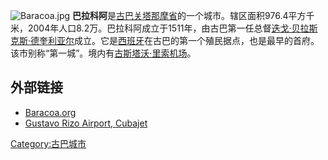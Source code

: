 [[File:Baracoa.jpg|thumb]]
'''巴拉科阿'''是[[古巴|古巴]][[关塔那摩省|关塔那摩省]]的一个城市。辖区面积976.4平方千米，2004年人口8.2万。巴拉科阿成立于1511年，由古巴第一任总督[[迭戈·贝拉斯克斯·德奎利亚尔|迭戈·贝拉斯克斯·德奎利亚尔]]成立。它是[[西班牙|西班牙]]在古巴的第一个殖民据点，也是最早的首府。该市别称“第一城”。境内有[[古斯塔沃·里索机场|古斯塔沃·里索机场]]。

==外部链接==
*[http://www.baracoa.org Baracoa.org] {{Wayback|url=http://www.baracoa.org/ |date=20110511080109 }}
*[http://www.cubajet.com/airports/baracoa_gustavo_rizo_airport.asp Gustavo Rizo Airport, Cubajet] {{Wayback|url=http://www.cubajet.com/airports/baracoa_gustavo_rizo_airport.asp |date=20100103204203 }}


[[Category:古巴城市|Category:古巴城市]]